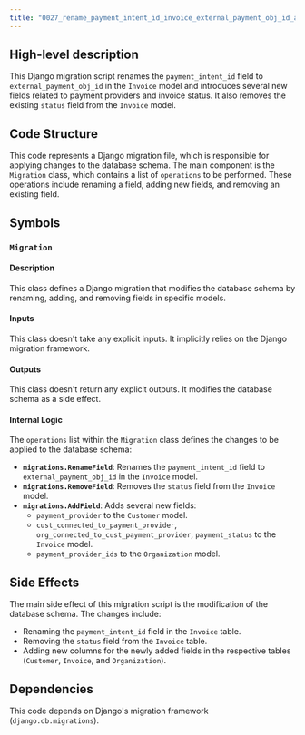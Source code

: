 ```yaml
---
title: "0027_rename_payment_intent_id_invoice_external_payment_obj_id_and_more.py"
---
```


## High-level description
This Django migration script renames the `payment_intent_id` field to `external_payment_obj_id` in the `Invoice` model and introduces several new fields related to payment providers and invoice status. It also removes the existing `status` field from the `Invoice` model.

## Code Structure
This code represents a Django migration file, which is responsible for applying changes to the database schema. The main component is the `Migration` class, which contains a list of `operations` to be performed. These operations include renaming a field, adding new fields, and removing an existing field.

## Symbols

### `Migration`
#### Description
This class defines a Django migration that modifies the database schema by renaming, adding, and removing fields in specific models.

#### Inputs
This class doesn't take any explicit inputs. It implicitly relies on the Django migration framework.

#### Outputs
This class doesn't return any explicit outputs. It modifies the database schema as a side effect.

#### Internal Logic
The `operations` list within the `Migration` class defines the changes to be applied to the database schema:
- **`migrations.RenameField`**: Renames the `payment_intent_id` field to `external_payment_obj_id` in the `Invoice` model.
- **`migrations.RemoveField`**: Removes the `status` field from the `Invoice` model.
- **`migrations.AddField`**: Adds several new fields:
    - `payment_provider` to the `Customer` model.
    - `cust_connected_to_payment_provider`, `org_connected_to_cust_payment_provider`, `payment_status` to the `Invoice` model.
    - `payment_provider_ids` to the `Organization` model.

## Side Effects
The main side effect of this migration script is the modification of the database schema. The changes include:
- Renaming the `payment_intent_id` field in the `Invoice` table.
- Removing the `status` field from the `Invoice` table.
- Adding new columns for the newly added fields in the respective tables (`Customer`, `Invoice`, and `Organization`).

## Dependencies
This code depends on Django's migration framework (`django.db.migrations`).
